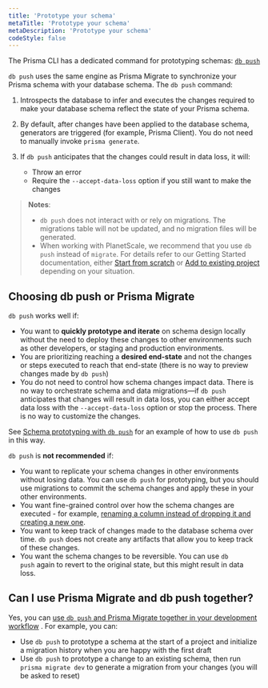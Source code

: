 ```yaml
---
title: 'Prototype your schema'
metaTitle: 'Prototype your schema'
metaDescription: 'Prototype your schema'
codeStyle: false
---
```


<TopBlock>

The Prisma CLI has a dedicated command for prototyping schemas: [`db push`](/reference/api-reference/command-reference#db-push) <span class="api"></span>

`db push` uses the same engine as Prisma Migrate to synchronize your Prisma schema with your database schema. The `db push` command:

1. Introspects the database to infer and executes the changes required to make your database schema reflect the state of your Prisma schema.
2. By default, after changes have been applied to the database schema, generators are triggered (for example, Prisma Client). You do not need to manually invoke `prisma generate`.
3. If `db push` anticipates that the changes could result in data loss, it will:

   - Throw an error
   - Require the `--accept-data-loss` option if you still want to make the changes

> **Notes**:
>
> - `db push` does not interact with or rely on migrations. The migrations table will not be updated, and no migration files will be generated.
> - When working with PlanetScale, we recommend that you use `db push` instead of `migrate`. For details refer to our Getting Started documentation, either [Start from scratch](/getting-started/setup-prisma/start-from-scratch/relational-databases-typescript-planetscale) or [Add to existing project](/getting-started/setup-prisma/add-to-existing-project/relational-databases-typescript-planetscale) depending on your situation.

</TopBlock>

## Choosing <inlinecode>db push</inlinecode> or Prisma Migrate

`db push` works well if:

- You want to **quickly prototype and iterate** on schema design locally without the need to deploy these changes to other environments such as other developers, or staging and production environments.
- You are prioritizing reaching a **desired end-state** and not the changes or steps executed to reach that end-state (there is no way to preview changes made by `db push`)
- You do not need to control how schema changes impact data. There is no way to orchestrate schema and data migrations—if `db push` anticipates that changes will result in data loss, you can either accept data loss with the `--accept-data-loss` option or stop the process. There is no way to customize the changes.

See [Schema prototyping with `db push`](/guides/migrate/prototyping-schema-db-push) <span class="guide"></span> for an example of how to use `db push` in this way.

`db push` is **not recommended** if:

- You want to replicate your schema changes in other environments without losing data. You can use `db push` for prototyping, but you should use migrations to commit the schema changes and apply these in your other environments.
- You want fine-grained control over how the schema changes are executed - for example, [renaming a column instead of dropping it and creating a new one](/guides/migrate/developing-with-prisma-migrate/customizing-migrations#renaming-a-field).
- You want to keep track of changes made to the database schema over time. `db push` does not create any artifacts that allow you to keep track of these changes.
- You want the schema changes to be reversible. You can use `db push` again to revert to the original state, but this might result in data loss.

## Can I use Prisma Migrate and <inlinecode>db push</inlinecode> together?

Yes, you can [use `db push` and Prisma Migrate together in your development workflow](/guides/migrate/prototyping-schema-db-push) <span class="guide"></span>. For example, you can:

- Use `db push` to prototype a schema at the start of a project and initialize a migration history when you are happy with the first draft
- Use `db push` to prototype a change to an existing schema, then run `prisma migrate dev` to generate a migration from your changes (you will be asked to reset)

